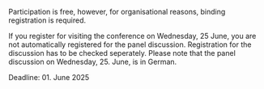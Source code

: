 Participation is free, however, for organisational reasons, binding registration is required.

If you register for visiting the conference on Wednesday, 25 June, you are not automatically registered for the panel discussion. Registration for the discussion has to be checked seperately. Please note that the panel discussion on Wednesday, 25. June, is in German.

Deadline: 01. June 2025
